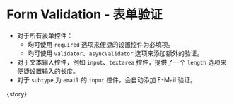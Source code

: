 
<Meta
  title="FluentForm/Advanced"
  component={meta.component}
  decorators={meta.decorators}
  argTypes={meta.argTypes}
  parameters={meta.parameters} />

# Form Validation - 表单验证

- 对于所有表单控件：
  - 均可使用 `required` 选项来便捷的设置控件为必填项。
  - 均可使用 `validator`、`asyncValidator` 选项来添加额外的验证。
- 对于文本输入控件，例如 `input`、`textarea` 控件，提供了一个 `length` 选项来便捷设置输入的长度。
- 对于 `subtype` 为 `email` 的 `input` 控件，会自动添加 E-Mail 验证。

<Canvas withToolbar isExpanded mdxSource={source}>
  <Story name="Form Validation">{story}</Story>
</Canvas>
